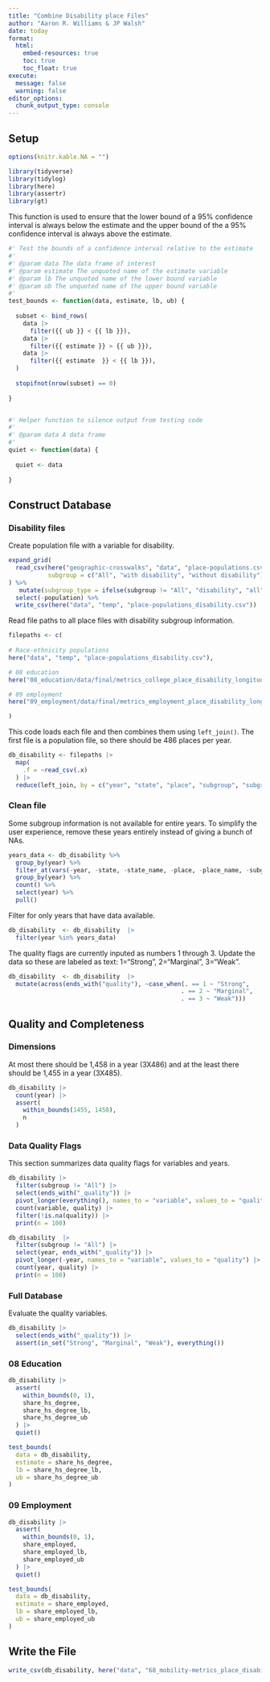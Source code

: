 ```yaml
---
title: "Combine Disability place Files"
author: "Aaron R. Williams & JP Walsh"
date: today
format:
  html:
    embed-resources: true
    toc: true
    toc_float: true
execute:
  message: false
  warning: false
editor_options: 
  chunk_output_type: console
---
```


## Setup

```r
options(knitr.kable.NA = "")

```

```r
library(tidyverse)
library(tidylog)
library(here)
library(assertr)
library(gt)

```

This function is used to ensure that the lower bound of a 95% confidence interval is always below the estimate and the upper bound of the a 95% confidence interval is always above the estimate. 

```r
#' Test the bounds of a confidence interval relative to the estimate
#'
#' @param data The data frame of interest
#' @param estimate The unquoted name of the estimate variable
#' @param lb The unquoted name of the lower bound variable
#' @param ub The unquoted name of the upper bound variable
#'
test_bounds <- function(data, estimate, lb, ub) {
  
  subset <- bind_rows(
    data |>
      filter({{ ub }} < {{ lb }}),
    data |>
      filter({{ estimate }} > {{ ub }}),
    data |>
      filter({{ estimate  }} < {{ lb }}),
  )
  
  stopifnot(nrow(subset) == 0)
  
}


#' Helper function to silence output from testing code
#'
#' @param data A data frame
#'
quiet <- function(data) {
  
  quiet <- data
  
}

```

## Construct Database

### Disability files

Create population file with a variable for disability. 

```r

expand_grid(
  read_csv(here("geographic-crosswalks", "data", "place-populations.csv")),
           subgroup = c("All", "with disability", "without disability")
) %>% 
   mutate(subgroup_type = ifelse(subgroup != "All", "disability", "all")) %>% 
  select(-population) %>% 
  write_csv(here("data", "temp", "place-populations_disability.csv"))

```

Read file paths to all place files with disability subgroup information. 

```r

filepaths <- c(
  
# Race-ethnicity populations
here("data", "temp", "place-populations_disability.csv"),

# 08 education
here("08_education/data/final/metrics_college_place_disability_longitudinal.csv"),

# 09 employment
here("09_employment/data/final/metrics_employment_place_disability_longitudinal.csv")

)

```

This code loads each file and then combines them using `left_join()`. The first file is a population file, so there should be 486 places per year. 

```r

db_disability <- filepaths |>
  map(
    .f = ~read_csv(.x)
  ) |>
  reduce(left_join, by = c("year", "state", "place", "subgroup", "subgroup_type"))

```

### Clean file

Some subgroup information is not available for entire years. To simplify the user experience, remove these years entirely instead of giving a bunch of NAs.

```r

years_data <- db_disability %>% 
  group_by(year) %>% 
  filter_at(vars(-year, -state, -state_name, -place, -place_name, -subgroup_type, -subgroup), any_vars(!is.na(.))) %>% 
  group_by(year) %>% 
  count() %>% 
  select(year) %>% 
  pull()

```

Filter for only years that have data available.

```r
db_disability  <- db_disability  |>
  filter(year %in% years_data)
```

The quality flags are currently inputed as numbers 1 through 3. Update the data so these are labeled as text: 1="Strong", 2="Marginal", 3="Weak".

```r
db_disability  <- db_disability  |>
  mutate(across(ends_with("quality"), ~case_when(. == 1 ~ "Strong",
                                                . == 2 ~ "Marginal",
                                                . == 3 ~ "Weak")))
```


## Quality and Completeness

### Dimensions

At most there should be 1,458 in a year (3X486) and at the least there should be 1,455 in a year (3X485).

```r

db_disability |> 
  count(year) |>
  assert(
    within_bounds(1455, 1458), 
    n
  )
```
### Data Quality Flags

This section summarizes data quality flags for variables and years.

```r
db_disability |>
  filter(subgroup != "All") |>
  select(ends_with("_quality")) |>
  pivot_longer(everything(), names_to = "variable", values_to = "quality") |>
  count(variable, quality) |>
  filter(!is.na(quality)) |>
  print(n = 100)

db_disability  |>
  filter(subgroup != "All") |>
  select(year, ends_with("_quality")) |>
  pivot_longer(-year, names_to = "variable", values_to = "quality") |>
  count(year, quality) |>
  print(n = 100)

```

### Full Database

Evaluate the quality variables. 

```r
db_disability |>
  select(ends_with("_quality")) |>
  assert(in_set("Strong", "Marginal", "Weak"), everything())

```


### 08 Education

```r
db_disability |>
  assert(
    within_bounds(0, 1),
    share_hs_degree,
    share_hs_degree_lb,
    share_hs_degree_ub
  ) |>
  quiet()

test_bounds(
  data = db_disability, 
  estimate = share_hs_degree, 
  lb = share_hs_degree_lb, 
  ub = share_hs_degree_ub
)
```

### 09 Employment

```r
db_disability |>
  assert(
    within_bounds(0, 1),
    share_employed,
    share_employed_lb,
    share_employed_ub
  ) |>
  quiet()

test_bounds(
  data = db_disability, 
  estimate = share_employed, 
  lb = share_employed_lb, 
  ub = share_employed_ub
)

```

## Write the File

```r

write_csv(db_disability, here("data", "68_mobility-metrics_place_disability_longitudinal.csv"))
```
